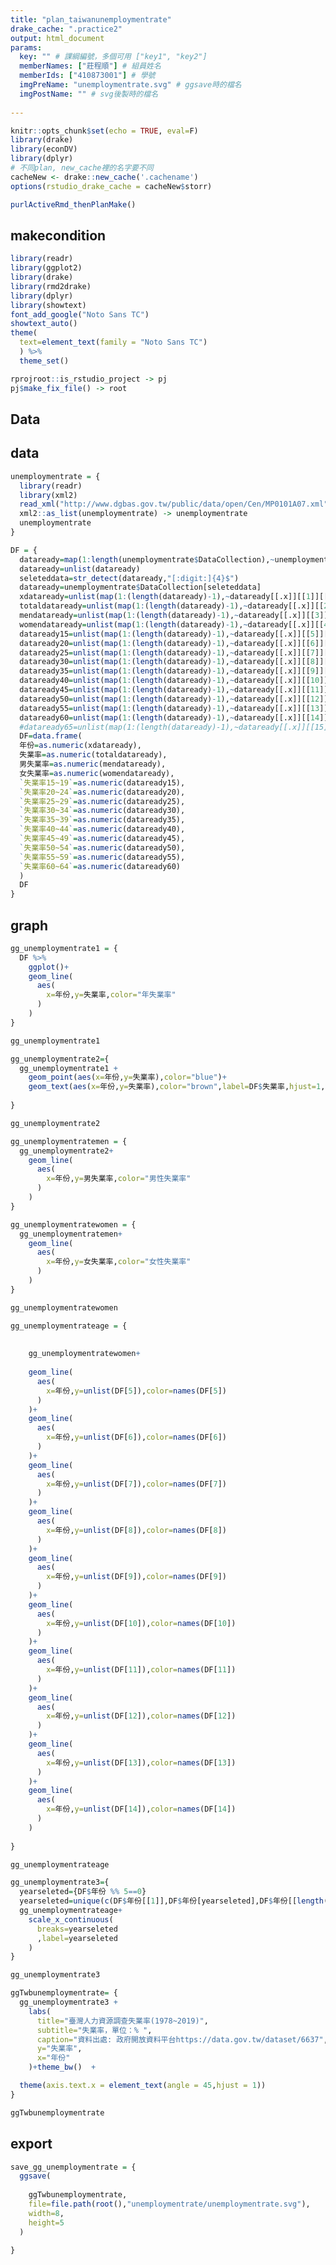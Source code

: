 ```yaml
---
title: "plan_taiwanunemploymentrate"
drake_cache: ".practice2"
output: html_document
params:
  key: "" # 課綱編號，多個可用 ["key1", "key2"]
  memberNames: ["莊程順"] # 組員姓名
  memberIds: ["410873001"] # 學號
  imgPreName: "unemploymentrate.svg" # ggsave時的檔名
  imgPostName: "" # svg後製時的檔名
  
---
```




```r
knitr::opts_chunk$set(echo = TRUE, eval=F)
library(drake)
library(econDV)
library(dplyr)
# 不同plan, new_cache裡的名字要不同
cacheNew <- drake::new_cache('.cachename')
options(rstudio_drake_cache = cacheNew$storr)

purlActiveRmd_thenPlanMake()

```

## makecondition

```r
library(readr)
library(ggplot2)
library(drake)
library(rmd2drake)
library(dplyr)
library(showtext)
font_add_google("Noto Sans TC")
showtext_auto()
theme(
  text=element_text(family = "Noto Sans TC")
  ) %>%
  theme_set()

rprojroot::is_rstudio_project -> pj
pj$make_fix_file() -> root
```

## Data 



## data

```r
unemploymentrate = {
  library(readr)
  library(xml2)
  read_xml("http://www.dgbas.gov.tw/public/data/open/Cen/MP0101A07.xml") -> unemploymentrate
  xml2::as_list(unemploymentrate) -> unemploymentrate
  unemploymentrate
}
```

```r
DF = {
  dataready=map(1:length(unemploymentrate$DataCollection),~unemploymentrate$DataCollection[[.x]][[1]][[1]])
  dataready=unlist(dataready)
  seleteddata=str_detect(dataready,"[:digit:]{4}$")
  dataready=unemploymentrate$DataCollection[seleteddata]
  xdataready=unlist(map(1:(length(dataready)-1),~dataready[[.x]][[1]][[1]]))
  totaldataready=unlist(map(1:(length(dataready)-1),~dataready[[.x]][[2]][[1]]))
  mendataready=unlist(map(1:(length(dataready)-1),~dataready[[.x]][[3]][[1]]))
  womendataready=unlist(map(1:(length(dataready)-1),~dataready[[.x]][[4]][[1]]))
  dataready15=unlist(map(1:(length(dataready)-1),~dataready[[.x]][[5]][[1]]))
  dataready20=unlist(map(1:(length(dataready)-1),~dataready[[.x]][[6]][[1]]))
  dataready25=unlist(map(1:(length(dataready)-1),~dataready[[.x]][[7]][[1]]))
  dataready30=unlist(map(1:(length(dataready)-1),~dataready[[.x]][[8]][[1]]))
  dataready35=unlist(map(1:(length(dataready)-1),~dataready[[.x]][[9]][[1]]))
  dataready40=unlist(map(1:(length(dataready)-1),~dataready[[.x]][[10]][[1]]))
  dataready45=unlist(map(1:(length(dataready)-1),~dataready[[.x]][[11]][[1]]))
  dataready50=unlist(map(1:(length(dataready)-1),~dataready[[.x]][[12]][[1]]))
  dataready55=unlist(map(1:(length(dataready)-1),~dataready[[.x]][[13]][[1]]))
  dataready60=unlist(map(1:(length(dataready)-1),~dataready[[.x]][[14]][[1]]))
  #dataready65=unlist(map(1:(length(dataready)-1),~dataready[[.x]][[15]][[1]]))
  DF=data.frame(
  年份=as.numeric(xdataready),
  失業率=as.numeric(totaldataready),
  男失業率=as.numeric(mendataready),
  女失業率=as.numeric(womendataready),
  `失業率15~19`=as.numeric(dataready15),
  `失業率20~24`=as.numeric(dataready20),
  `失業率25~29`=as.numeric(dataready25),
  `失業率30~34`=as.numeric(dataready30),
  `失業率35~39`=as.numeric(dataready35),
  `失業率40~44`=as.numeric(dataready40),
  `失業率45~49`=as.numeric(dataready45),
  `失業率50~54`=as.numeric(dataready50),
  `失業率55~59`=as.numeric(dataready55),
  `失業率60~64`=as.numeric(dataready60)
  )
  DF
}
```



## graph

```r
gg_unemploymentrate1 = {
  DF %>%
    ggplot()+
    geom_line(
      aes(
        x=年份,y=失業率,color="年失業率"
      )
    )
}
```
```r
gg_unemploymentrate1
```

```r
gg_unemploymentrate2={
  gg_unemploymentrate1 +
    geom_point(aes(x=年份,y=失業率),color="blue")+
    geom_text(aes(x=年份,y=失業率),color="brown",label=DF$失業率,hjust=1,vjust=-1,size=3)
    
}
```
```r
gg_unemploymentrate2
```
```r
gg_unemploymentratemen = {
  gg_unemploymentrate2+
    geom_line(
      aes(
        x=年份,y=男失業率,color="男性失業率"
      )
    )
}
```
```r
gg_unemploymentratewomen = {
  gg_unemploymentratemen+
    geom_line(
      aes(
        x=年份,y=女失業率,color="女性失業率"
      )
    )
}
```
```r
gg_unemploymentratewomen
```
```r
gg_unemploymentrateage = {
  
    
    gg_unemploymentratewomen+
    
    geom_line(
      aes(
        x=年份,y=unlist(DF[5]),color=names(DF[5])
      )
    )+
    geom_line(
      aes(
        x=年份,y=unlist(DF[6]),color=names(DF[6])
      )
    )+
    geom_line(
      aes(
        x=年份,y=unlist(DF[7]),color=names(DF[7])
      )
    )+
    geom_line(
      aes(
        x=年份,y=unlist(DF[8]),color=names(DF[8])
      )
    )+
    geom_line(
      aes(
        x=年份,y=unlist(DF[9]),color=names(DF[9])
      )
    )+
    geom_line(
      aes(
        x=年份,y=unlist(DF[10]),color=names(DF[10])
      )
    )+
    geom_line(
      aes(
        x=年份,y=unlist(DF[11]),color=names(DF[11])
      )
    )+
    geom_line(
      aes(
        x=年份,y=unlist(DF[12]),color=names(DF[12])
      )
    )+
    geom_line(
      aes(
        x=年份,y=unlist(DF[13]),color=names(DF[13])
      )
    )+
    geom_line(
      aes(
        x=年份,y=unlist(DF[14]),color=names(DF[14])
      )
    )
    
}

```
```r
gg_unemploymentrateage
```


```r
gg_unemploymentrate3={
  yearseleted={DF$年份 %% 5==0}
  yearseleted=unique(c(DF$年份[[1]],DF$年份[yearseleted],DF$年份[[length(DF$年份)]]))
  gg_unemploymentrateage+
    scale_x_continuous(
      breaks=yearseleted
      ,label=yearseleted
    )
}

```
```r
gg_unemploymentrate3
```

```r
ggTwbunemploymentrate= {
  gg_unemploymentrate3 +
    labs(
      title="臺灣人力資源調查失業率(1978~2019)",
      subtitle="失業率，單位：% ",
      caption="資料出處: 政府開放資料平台https://data.gov.tw/dataset/6637",
      y="失業率",
      x="年份"
    )+theme_bw()  +

  theme(axis.text.x = element_text(angle = 45,hjust = 1))
}
```

```r
ggTwbunemploymentrate
```

## export

```r
save_gg_unemploymentrate = {
  ggsave(
    
    ggTwbunemploymentrate,
    file=file.path(root(),"unemploymentrate/unemploymentrate.svg"),
    width=8,
    height=5
  )
  
}
```

